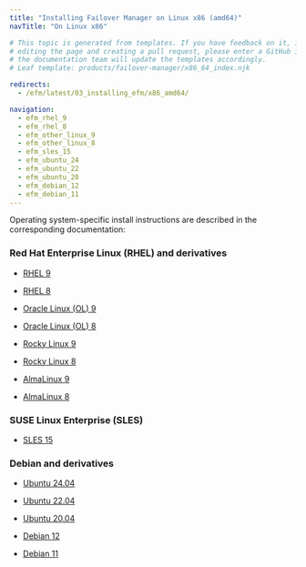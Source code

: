 ```yaml
---
title: "Installing Failover Manager on Linux x86 (amd64)"
navTitle: "On Linux x86"

# This topic is generated from templates. If you have feedback on it, instead of
# editing the page and creating a pull request, please enter a GitHub issue and
# the documentation team will update the templates accordingly.
# Leaf template: products/failover-manager/x86_64_index.njk

redirects:
  - /efm/latest/03_installing_efm/x86_amd64/

navigation:
  - efm_rhel_9
  - efm_rhel_8
  - efm_other_linux_9
  - efm_other_linux_8
  - efm_sles_15
  - efm_ubuntu_24
  - efm_ubuntu_22
  - efm_ubuntu_20
  - efm_debian_12
  - efm_debian_11
---
```


Operating system-specific install instructions are described in the corresponding documentation:

### Red Hat Enterprise Linux (RHEL) and derivatives

- [RHEL 9](efm_rhel_9)

- [RHEL 8](efm_rhel_8)

- [Oracle Linux (OL) 9](efm_rhel_9)

- [Oracle Linux (OL) 8](efm_rhel_8)

- [Rocky Linux 9](efm_other_linux_9)

- [Rocky Linux 8](efm_other_linux_8)

- [AlmaLinux 9](efm_other_linux_9)

- [AlmaLinux 8](efm_other_linux_8)

### SUSE Linux Enterprise (SLES)

- [SLES 15](efm_sles_15)

### Debian and derivatives

- [Ubuntu 24.04](efm_ubuntu_24)

- [Ubuntu 22.04](efm_ubuntu_22)

- [Ubuntu 20.04](efm_ubuntu_20)

- [Debian 12](efm_debian_12)

- [Debian 11](efm_debian_11)
